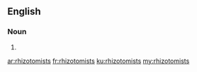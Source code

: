 ==English==

===Noun===
{{head|en|plural}}

# {{plural of|rhizotomist|lang=en}}

[[ar:rhizotomists]]
[[fr:rhizotomists]]
[[ku:rhizotomists]]
[[my:rhizotomists]]